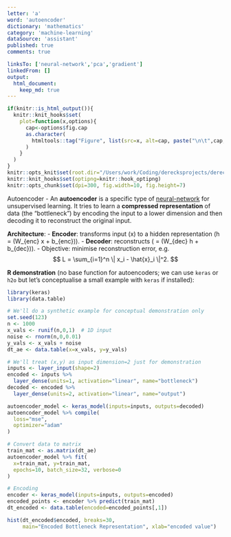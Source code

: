 ```yaml
---
letter: 'a'
word: 'autoencoder'
dictionary: 'mathematics'
category: 'machine-learning'
dataSource: 'assistant'
published: true
comments: true

linksTo: ['neural-network','pca','gradient']
linkedFrom: []
output:
  html_document:
    keep_md: true
---
```


```r
if(knitr::is_html_output()){
  knitr::knit_hooks$set(
    plot=function(x,options){
      cap<-options$fig.cap
      as.character(
        htmltools::tag("Figure", list(src=x, alt=cap, paste("\n\t",cap,"\n",sep="")))
      )
    }
  )
}
knitr::opts_knit$set(root.dir="/Users/work/Coding/derecksprojects/derecksnotes.com-playground/derecksnotes.com/client/src/app/dictionaries/mathematics/definitions")
knitr::knit_hooks$set(optipng=knitr::hook_optipng)
knitr::opts_chunk$set(dpi=300, fig.width=10, fig.height=7)
```

<a id="autoencoder">Autoencoder</a> - An **autoencoder** is a specific type of [neural-network](#neural-network) for unsupervised learning. It tries to learn a **compressed representation** of data (the “bottleneck”) by encoding the input to a lower dimension and then decoding it to reconstruct the original input.

**Architecture**:
- **Encoder**: transforms input \(x\) to a hidden representation \(h = \sigma(W_{enc} x + b_{enc})\).
- **Decoder**: reconstructs \(\hat{x} = \sigma(W_{dec} h + b_{dec})\).
- Objective: minimise reconstruction error, e.g.
$$
L = \sum_{i=1}^n \| x_i - \hat{x}_i \|^2.
$$

**R demonstration** (no base function for autoencoders; we can use `keras` or `h2o` but let's conceptualise a small example with `keras` if installed):

```r
library(keras)
library(data.table)

# We'll do a synthetic example for conceptual demonstration only
set.seed(123)
n <- 1000
x_vals <- runif(n,0,1)  # 1D input
noise <- rnorm(n,0,0.01)
y_vals <- x_vals + noise
dt_ae <- data.table(x=x_vals, y=y_vals)

# We'll treat (x,y) as input dimension=2 just for demonstration
inputs <- layer_input(shape=2)
encoded <- inputs %>%
  layer_dense(units=1, activation="linear", name="bottleneck")
decoded <- encoded %>%
  layer_dense(units=2, activation="linear", name="output")

autoencoder_model <- keras_model(inputs=inputs, outputs=decoded)
autoencoder_model %>% compile(
  loss="mse",
  optimizer="adam"
)

# Convert data to matrix
train_mat <- as.matrix(dt_ae)
autoencoder_model %>% fit(
  x=train_mat, y=train_mat,
  epochs=10, batch_size=32, verbose=0
)

# Encoding
encoder <- keras_model(inputs=inputs, outputs=encoded)
encoded_points <- encoder %>% predict(train_mat)
dt_encoded <- data.table(encoded=encoded_points[,1])

hist(dt_encoded$encoded, breaks=30,
     main="Encoded Bottleneck Representation", xlab="encoded value")
```
